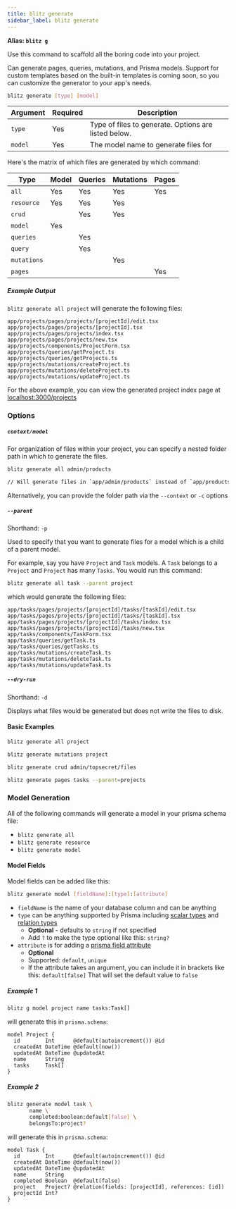 ```yaml
---
title: blitz generate
sidebar_label: blitz generate
---
```


**Alias: `blitz g`**

Use this command to scaffold all the boring code into your project.

Can generate pages, queries, mutations, and Prisma models. Support for custom templates based on the built-in templates is coming soon, so you can customize the generator to your app's needs.

```bash
blitz generate [type] [model]
```

| Argument | Required | Description                                          |
| -------- | -------- | ---------------------------------------------------- |
| `type`   | Yes      | Type of files to generate. Options are listed below. |
| `model`  | Yes      | The model name to generate files for                 |

Here's the matrix of which files are generated by which command:

| Type        | Model | Queries | Mutations | Pages |
| ----------- | ----- | ------- | --------- | ----- |
| `all`       | Yes   | Yes     | Yes       | Yes   |
| `resource`  | Yes   | Yes     | Yes       |       |
| `crud`      |       | Yes     | Yes       |       |
| `model`     | Yes   |         |           |       |
| `queries`   |       | Yes     |           |       |
| `query`     |       | Yes     |           |       |
| `mutations` |       |         | Yes       |       |
| `pages`     |       |         |           | Yes   |

##### Example Output

`blitz generate all project` will generate the following files:

```
app/projects/pages/projects/[projectId]/edit.tsx
app/projects/pages/projects/[projectId].tsx
app/projects/pages/projects/index.tsx
app/projects/pages/projects/new.tsx
app/projects/components/ProjectForm.tsx
app/projects/queries/getProject.ts
app/projects/queries/getProjects.ts
app/projects/mutations/createProject.ts
app/projects/mutations/deleteProject.ts
app/projects/mutations/updateProject.ts
```

For the above example, you can view the generated project index page at [localhost:3000/projects](http://localhost:3000/projects)

### Options

##### `context/model`

For organization of files within your project, you can specify a nested folder path in which to generate the files.

```bash
blitz generate all admin/products

// Will generate files in `app/admin/products` instead of `app/products`
```

Alternatively, you can provide the folder path via the `--context` or `-c` options

##### `--parent`

Shorthand: `-p`

Used to specify that you want to generate files for a model which is a child of a parent model.

For example, say you have `Project` and `Task` models. A `Task` belongs to a `Project` and `Project` has many `Tasks`. You would run this command:

```bash
blitz generate all task --parent project
```

which would generate the following files:

```
app/tasks/pages/projects/[projectId]/tasks/[taskId]/edit.tsx
app/tasks/pages/projects/[projectId]/tasks/[taskId].tsx
app/tasks/pages/projects/[projectId]/tasks/index.tsx
app/tasks/pages/projects/[projectId]/tasks/new.tsx
app/tasks/components/TaskForm.tsx
app/tasks/queries/getTask.ts
app/tasks/queries/getTasks.ts
app/tasks/mutations/createTask.ts
app/tasks/mutations/deleteTask.ts
app/tasks/mutations/updateTask.ts
```

##### `--dry-run`

Shorthand: `-d`

Displays what files would be generated but does not write the files to disk.

#### Basic Examples

```bash
blitz generate all project
```

```bash
blitz generate mutations project
```

```bash
blitz generate crud admin/topsecret/files
```

```bash
blitz generate pages tasks --parent=projects
```

### Model Generation

All of the following commands will generate a model in your prisma schema file:

- `blitz generate all`
- `blitz generate resource`
- `blitz generate model`

#### Model Fields

Model fields can be added like this:

```bash
blitz generate model [fieldName]:[type]:[attribute]
```

- `fieldName` is the name of your database column and can be anything
- `type` can be anything supported by Prisma including [scalar types](https://www.prisma.io/docs/reference/tools-and-interfaces/prisma-schema/data-model#scalar-types) and [relation types](https://www.prisma.io/docs/reference/tools-and-interfaces/prisma-schema/relations)
  - **Optional** - defaults to `string` if not specified
  - Add `?` to make the type optional like this: `string?`
- `attribute` is for adding a [prisma field attribute](https://www.prisma.io/docs/reference/tools-and-interfaces/prisma-schema/data-model#attributes)
  - **Optional**
  - Supported: `default`, `unique`
  - If the attribute takes an argument, you can include it in brackets like this: `default[false]` That will set the default value to `false`

##### Example 1

```bash
blitz g model project name tasks:Task[]
```

will generate this in `prisma.schema`:

```prisma
model Project {
  id        Int      @default(autoincrement()) @id
  createdAt DateTime @default(now())
  updatedAt DateTime @updatedAt
  name      String
  tasks     Task[]
}
```

##### Example 2

```bash
blitz generate model task \
       name \
       completed:boolean:default[false] \
       belongsTo:project?
```

will generate this in `prisma.schema`:

```prisma
model Task {
  id        Int      @default(autoincrement()) @id
  createdAt DateTime @default(now())
  updatedAt DateTime @updatedAt
  name      String
  completed Boolean  @default(false)
  project   Project? @relation(fields: [projectId], references: [id])
  projectId Int?
}
```
